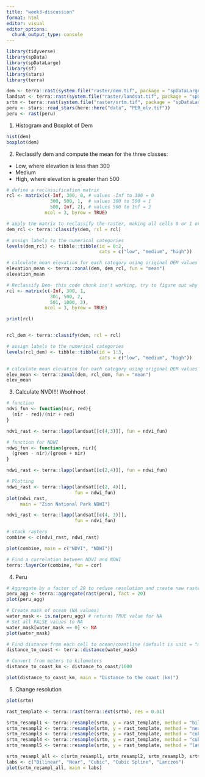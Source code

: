 ```yaml
---
title: "week3-discussion"
format: html
editor: visual
editor_options: 
  chunk_output_type: console
---
```


```r
library(tidyverse)
library(spData)
library(spDataLarge)
library(sf)
library(stars)
library(terra)
```

```r
dem <- terra::rast(system.file("raster/dem.tif", package = "spDataLarge"))
landsat <- terra::rast(system.file("raster/landsat.tif", package = "spDataLarge"))
srtm <- terra::rast(system.file("raster/srtm.tif", package = "spDataLarge"))
peru <- stars::read_stars(here::here("data", "PER_elv.tif"))
peru <- rast(peru)
```

1. Histogram and Boxplot of Dem
```r
hist(dem)
boxplot(dem)
```

2. Reclassify dem and compute the mean for the three classes:
- Low, where elevation is less than 300
- Medium
- High, where elevation is greater than 500

```r
# define a reclassification matrix
rcl <- matrix(c(-Inf, 300, 0, # values -Inf to 300 = 0
                300, 500, 1,  # values 300 to 500 = 1
                500, Inf, 2), # values 500 to Inf = 2
              ncol = 3, byrow = TRUE)

# apply the matrix to reclassify the raster, making all cells 0 or 1 or 2
dem_rcl <- terra::classify(dem, rcl = rcl)

# assign labels to the numerical categories
levels(dem_rcl) <- tibble::tibble(id = 0:2, 
                                  cats = c("low", "medium", "high"))

# calculate mean elevation for each category using original DEM values
elevation_mean <- terra::zonal(dem, dem_rcl, fun = "mean")
elevation_mean
```


```r
# Reclassify Dem- this code chunk isn't working, try to figure out why
rcl <- matrix(c(-Inf, 300, 1,
                301, 500, 2,
                501, 1000, 3),
              ncol = 3, byrow = TRUE)

print(rcl)


rcl_dem <- terra::classify(dem, rcl = rcl) 

# assign labels to the numerical categories
levels(rcl_dem) <- tibble::tibble(id = 1:3, 
                                  cats = c("low", "medium", "high"))

# calculate mean elevation for each category using original DEM values
elev_mean <- terra::zonal(dem, rcl_dem, fun = "mean")
elev_mean
```

3. Calculate NVDI!!! Woohhoo!

```r
# function
ndvi_fun <- function(nir, red){
  (nir - red)/(nir + red)
}

ndvi_rast <- terra::lapp(landsat[[c(4,3)]], fun = ndvi_fun)
```

```r
# function for NDWI
ndwi_fun <- function(green, nir){
  (green - nir)/(green + nir)
}

ndwi_rast <- terra::lapp(landsat[[c(2,4)]], fun = ndwi_fun)
```

```r
# Plotting
ndwi_rast <- terra::lapp(landsat[[c(2, 4)]],
                         fun = ndwi_fun)
plot(ndwi_rast,
     main = "Zion National Park NDWI")

ndvi_rast <- terra::lapp(landsat[[c(4, 3)]],
                         fun = ndvi_fun)

# stack rasters
combine <- c(ndvi_rast, ndwi_rast)

plot(combine, main = c("NDVI", "NDWI"))
```

```r
# Find a correlation between NDVI and NDWI
terra::layerCor(combine, fun = cor)
```

4. Peru
```r
# Aggregate by a factor of 20 to reduce resolution and create new raster
peru_agg <- terra::aggregate(rast(peru), fact = 20)
plot(peru_agg)
```

```r
# Create mask of ocean (NA values)
water_mask <- is.na(peru_agg) # returns TRUE value for NA
# Set all FALSE values to NA
water_mask[water_mask == 0] <- NA
plot(water_mask)
```

```r
# Find distance from each cell to ocean/coastline (default is unit = "m")
distance_to_coast <- terra::distance(water_mask)
```

```r
# Convert from meters to kilometers 
distance_to_coast_km <- distance_to_coast/1000

plot(distance_to_coast_km, main = "Distance to the coast (km)")
```

5. Change resolution
```r
plot(srtm)
```

```r
rast_template <- terra::rast(terra::ext(srtm), res = 0.01)

srtm_resampl1 <- terra::resample(srtm, y = rast_template, method = "bilinear")
srtm_resampl2 <- terra::resample(srtm, y = rast_template, method = "near")
srtm_resampl3 <- terra::resample(srtm, y = rast_template, method = "cubic")
srtm_resampl4 <- terra::resample(srtm, y = rast_template, method = "cubicspline")
srtm_resampl5 <- terra::resample(srtm, y = rast_template, method = "lanczos")

srtm_resampl_all <- c(srtm_resampl1, srtm_resampl2, srtm_resampl3, srtm_resampl4, srtm_resampl5)
labs <- c("Bilinear", "Near", "Cubic", "Cubic Spline", "Lanczos")
plot(srtm_resampl_all, main = labs)
```

